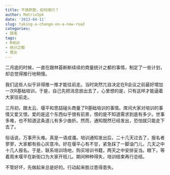 ```yaml
---
title: 不放肝胆，如何成行？
author: MatrixSpk
date: '2013-04-11'
slug: taking-a-change-on-a-new-road
categories:
- 随笔
tags:
- R培训
- 统计之都
- 商业
---
```

二月底的时候，一直在跟林荟断断续续的商量统计之都的事情，制定了一些计划，却总觉得推行地稍慢。

我们这些人似乎非得推一推才能往前走。当时突然兀自决定在R会议之前最好增加一次R基础培训，于是，自己先把消息放出去了，心里想的是，只有这样才能逼着大家往前走。

三月初，跟太云、堰平和思喆碰头商量了R基础培训的事情。席间大家对培训的事情又爱又恨。爱的是这个东西似乎很有前景，恨的是不知道需求到底有多少。世事多难，也不知道这条道儿有多少曲折。然而，通知既然已经发出，恐怕就只能走下去了。

俗话说，万事开头难。真是一语成谶。培训通知发出后，二十几天过去了，报名者寥寥，大家都有些心灰意冷。好在堰平心有不甘，紧急踩了一脚油门儿，几天之中十几人报名。于是，联系培训场地，购买培训书籍，两天之中安排妥当。眼下，等着周末堰平在新街口为大家开班儿。期间种种得失，培训结束再行总结。

不管好坏，先做起来总是好的。行动起来胜过患得患失。